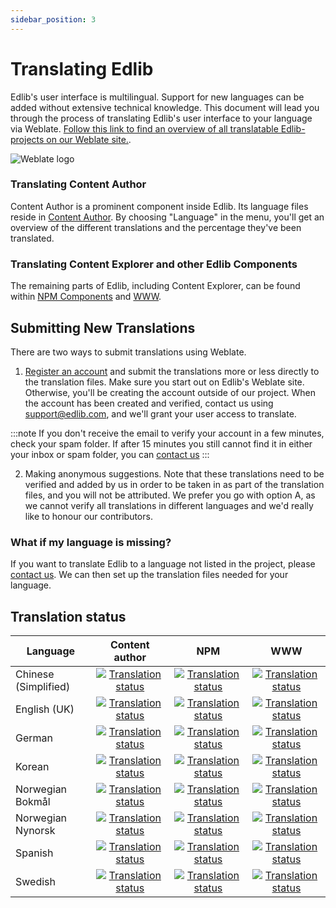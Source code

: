 ```yaml
---
sidebar_position: 3
---
```


# Translating Edlib

Edlib's user interface is multilingual. Support for new languages can be added without extensive technical knowledge. This document will lead you through the process of translating Edlib's user interface to your language via Weblate. 
[Follow this link to find an overview of all translatable Edlib-projects on our Weblate site.][1].

<div class="text--center">
    <img class="edlib-image" alt="Weblate logo" src="https://s.weblate.org/cdn/Logo-Darktext-borders.png" />
    <br/>
</div>


### Translating Content Author

Content Author is a prominent component inside Edlib. Its language files reside in [Content Author](https://weblate.edlib.com/projects/content-author/). By choosing "Language" in the menu, you'll get an overview of the different translations and the percentage they've been translated.

### Translating Content Explorer and other Edlib Components

The remaining parts of Edlib, including Content Explorer, can be found within [NPM Components](https://weblate.edlib.com/projects/npm-components/) and [WWW](https://weblate.edlib.com/projects/www/). 


## Submitting New Translations

There are two ways to submit translations using Weblate.

1. [Register an account][2] and submit the translations more or less directly to the translation files. Make sure you start out on Edlib's Weblate site. Otherwise, you'll be creating the account outside of our project. When the account has been created and verified, contact us using support@edlib.com, and we'll grant your user access to translate.

:::note
If you don't receive the email to verify your account in a few minutes, check your spam folder. If after 15 minutes you still cannot find it in either your inbox or spam folder, you can [contact us][3]
:::

2. Making anonymous suggestions. Note that these translations need to be verified and added by us in order to be taken in as part of the translation files, and you will not be attributed. We prefer you go with option A, as we cannot verify all translations in different languages and we'd really like to honour our contributors. 

### What if my language is missing? 
If you want to translate Edlib to a language not listed in the project, please [contact us][3]. We can then set up the translation files needed for your language.


## Translation status

|       Language       	|                                                                                     Content author                                                                                     	|                                                                                         NPM                                                                                        	|                                                                                WWW                                                                               	|
|--------------------	|:--------------------------------------------------------------------------------------------------------------------------------------------------------------------------------------:	|:----------------------------------------------------------------------------------------------------------------------------------------------------------------------------------:	|:----------------------------------------------------------------------------------------------------------------------------------------------------------------:	|
| Chinese (Simplified) 	| <a href="https://weblate.edlib.com/engage/content-author/zh_Hans/"> <img src="https://weblate.edlib.com/widgets/content-author/zh_Hans/svg-badge.svg" alt="Translation status" /> </a> 	|<a href="https://weblate.edlib.com/engage/npm-components/zh_Hans/"> <img src="https://weblate.edlib.com/widgets/npm-components/zh_Hans/svg-badge.svg" alt="Translation status" /> </a> | <a href="https://weblate.edlib.com/engage/www/zh_Hans/"> <img src="https://weblate.edlib.com/widgets/www/zh_Hans/svg-badge.svg" alt="Translation status" /> </a> 	|
| English (UK)         	|  <a href="https://weblate.edlib.com/engage/content-author/en_GB/"> <img src="https://weblate.edlib.com/widgets/content-author/en_GB/svg-badge.svg" alt="Translation status" /> </a>  	    |    <a href="https://weblate.edlib.com/engage/npm-components/en/"> <img src="https://weblate.edlib.com/widgets/npm-components/en/svg-badge.svg" alt="Translation status" /> </a>    	|      <a href="https://weblate.edlib.com/engage/www/en/"> <img src="https://weblate.edlib.com/widgets/www/en/svg-badge.svg" alt="Translation status" /> </a>      	|
| German               	|      <a href="https://weblate.edlib.com/engage/content-author/de/"> <img src="https://weblate.edlib.com/widgets/content-author/de/svg-badge.svg" alt="Translation status" /> </a>      	|    <a href="https://weblate.edlib.com/engage/npm-components/de/"> <img src="https://weblate.edlib.com/widgets/npm-components/de/svg-badge.svg" alt="Translation status" /> </a>    	|      <a href="https://weblate.edlib.com/engage/www/de/"> <img src="https://weblate.edlib.com/widgets/www/de/svg-badge.svg" alt="Translation status" /> </a>      	|
| Korean               	|      <a href="https://weblate.edlib.com/engage/content-author/ko/"> <img src="https://weblate.edlib.com/widgets/content-author/ko/svg-badge.svg" alt="Translation status" /> </a>      	|    <a href="https://weblate.edlib.com/engage/npm-components/ko/"> <img src="https://weblate.edlib.com/widgets/npm-components/ko/svg-badge.svg" alt="Translation status" /> </a>    	|      <a href="https://weblate.edlib.com/engage/www/ko/"> <img src="https://weblate.edlib.com/widgets/www/ko/svg-badge.svg" alt="Translation status" /> </a>      	|
| Norwegian Bokmål     	|   <a href="https://weblate.edlib.com/engage/content-author/nb_NO/"> <img src="https://weblate.edlib.com/widgets/content-author/nb_NO/svg-badge.svg" alt="Translation status" /> </a>   	| <a href="https://weblate.edlib.com/engage/npm-components/nb_NO/"> <img src="https://weblate.edlib.com/widgets/npm-components/nb_NO/svg-badge.svg" alt="Translation status" /> </a> 	|   <a href="https://weblate.edlib.com/engage/www/nb_NO/"> <img src="https://weblate.edlib.com/widgets/www/nb_NO/svg-badge.svg" alt="Translation status" /> </a>   	|
| Norwegian Nynorsk    	|      <a href="https://weblate.edlib.com/engage/content-author/nn/"> <img src="https://weblate.edlib.com/widgets/content-author/nn/svg-badge.svg" alt="Translation status" /> </a>      	|    <a href="https://weblate.edlib.com/engage/npm-components/nn/"> <img src="https://weblate.edlib.com/widgets/npm-components/nn/svg-badge.svg" alt="Translation status" /> </a>    	|      <a href="https://weblate.edlib.com/engage/www/nn/"> <img src="https://weblate.edlib.com/widgets/www/nn/svg-badge.svg" alt="Translation status" /> </a>      	|
| Spanish              	|      <a href="https://weblate.edlib.com/engage/content-author/es/"> <img src="https://weblate.edlib.com/widgets/content-author/es/svg-badge.svg" alt="Translation status" /> </a>      	|    <a href="https://weblate.edlib.com/engage/npm-components/es/"> <img src="https://weblate.edlib.com/widgets/npm-components/es/svg-badge.svg" alt="Translation status" /> </a>    	|      <a href="https://weblate.edlib.com/engage/www/es/"> <img src="https://weblate.edlib.com/widgets/www/es/svg-badge.svg" alt="Translation status" /> </a>      	|
| Swedish              	|      <a href="https://weblate.edlib.com/engage/content-author/sv/"> <img src="https://weblate.edlib.com/widgets/content-author/sv/svg-badge.svg" alt="Translation status" /> </a>      	|    <a href="https://weblate.edlib.com/engage/npm-components/sv/"> <img src="https://weblate.edlib.com/widgets/npm-components/sv/svg-badge.svg" alt="Translation status" /> </a>    	|      <a href="https://weblate.edlib.com/engage/www/sv/"> <img src="https://weblate.edlib.com/widgets/www/sv/svg-badge.svg" alt="Translation status" /> </a>      	|

[1]: https://weblate.edlib.com/projects/
[2]: https://weblate.edlib.com/accounts/register/
[3]: /contact-us/
